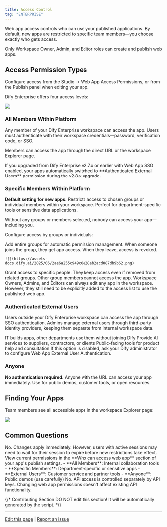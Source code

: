 ```yaml
---
title: Access Control
tag: "ENTERPRISE"
---
```


Web app access controls who can use your published applications. By default, new apps are restricted to specific team members—you choose exactly who gets access.

<Info>
Only Workspace Owner, Admin, and Editor roles can create and publish web apps.
</Info>

## Access Permission Types

Configure access from the Studio → Web App Access Permissions, or from the Publish panel when editing your app.

Dify Enterprise offers four access levels:

![](https://assets-docs.dify.ai/2025/06/323f40cbf4d0091bc84724fd0bee529c.png)

### All Members Within Platform

Any member of your Dify Enterprise workspace can access the app. Users must authenticate with their workspace credentials—password, verification code, or SSO.

Members can access the app through the direct URL or the workspace Explorer page.

<Warning>
If you upgraded from Dify Enterprise v2.7.x or earlier with Web App SSO enabled, your apps automatically switched to **Authenticated External Users** permission during the v2.8.x upgrade.
</Warning>

### Specific Members Within Platform

**Default setting for new apps.** Restricts access to chosen groups or individual members within your workspace. Perfect for department-specific tools or sensitive data applications.

<Warning>
Without any groups or members selected, nobody can access your app—including you.
</Warning>

Configure access by groups or individuals:

<Tabs>
  <Tab title="By Groups">
    Add entire groups for automatic permission management. When someone joins the group, they get app access. When they leave, access is revoked.

    ![](https://assets-docs.dify.ai/2025/06/2ae6a255c949c0e28ab2acd087db9b62.png)
  </Tab>

  <Tab title="By Individuals">
    Grant access to specific people. They keep access even if removed from related groups. Other group members cannot access the app.
  </Tab>
</Tabs>

<Info>
Workspace Owners, Admins, and Editors can always edit any app in the workspace. However, they still need to be explicitly added to the access list to use the published web app.
</Info>

### Authenticated External Users

Users outside your Dify Enterprise workspace can access the app through SSO authentication. Admins manage external users through third-party identity providers, keeping them separate from internal workspace data.

<CardGroup cols={3}>
  <Card title="Large Enterprises" icon="building">
    IT builds apps, other departments use them without joining Dify
  </Card>
  <Card title="External Partners" icon="handshake">
    Provide AI services to suppliers, contractors, or clients
  </Card>
  <Card title="Customer Support" icon="headset">
    Public-facing tools for product help and consultation
  </Card>
</CardGroup>

<Info>
If this option is disabled, ask your Dify administrator to configure Web App External User Authentication.
</Info>

### Anyone

**No authentication required.** Anyone with the URL can access your app immediately. Use for public demos, customer tools, or open resources.

## Finding Your Apps

Team members see all accessible apps in the workspace Explorer page:

![](https://assets-docs.dify.ai/2025/04/44a22b6f66f80eae805a307388e5b3e9.png)


## Common Questions

<AccordionGroup>
  <Accordion title="Do permission changes require republishing?">
    No. Changes apply immediately. However, users with active sessions may need to wait for their session to expire before new restrictions take effect.
  </Accordion>

  <Accordion title="How do I check who has access?">
    View current permissions in the **Who can access web app** section of your app's publish settings.
  </Accordion>

  <Accordion title="Which permission level should I choose?">
    - **All Members**: Internal collaboration tools
    - **Specific Members**: Department-specific or sensitive apps
    - **External Users**: Customer service and partner tools
    - **Anyone**: Public demos (use carefully)
  </Accordion>

  <Accordion title="Do web app permissions affect API access?">
    No. API access is controlled separately by API keys. Changing web app permissions doesn't affect existing API functionality.
  </Accordion>
</AccordionGroup>

{/*
Contributing Section
DO NOT edit this section!
It will be automatically generated by the script.
*/}

---

[Edit this page](https://github.com/langgenius/dify-docs/edit/main/en/documentation/pages/publish/webapp/web-app-access.mdx) | [Report an issue](https://github.com/langgenius/dify-docs/issues/new?template=docs.yml)

